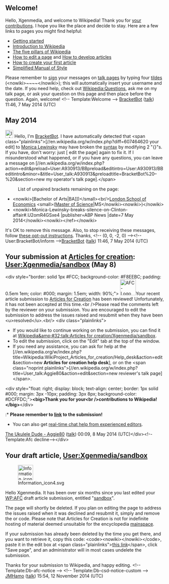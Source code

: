<article id="42688708" title=User talk:Xgenmedia>
	<talkpage id="42688708" title="User talk:Xgenmedia">
== Welcome! ==

Hello, Xgenmedia, and welcome to Wikipedia! Thank you for [[Special:Contributions/Xgenmedia|your contributions]]. I hope you like the place and decide to stay. Here are a few links to pages you might find helpful:
* [[Help:Getting started|Getting started]]
* [[Wikipedia:Introduction|Introduction to Wikipedia]]
* [[Wikipedia:Five pillars|The five pillars of Wikipedia]]
* [[Help:Editing|How to edit a page]] and [[Wikipedia:Article development|How to develop articles]]
* [[Wikipedia:Your first article|How to create your first article]] 
* [[Wikipedia:Simplified Manual of Style|Simplified Manual of Style]]
Please remember to [[Wikipedia:Signatures|sign]] your messages on [[Help:Using talk pages|talk page]]s by typing four [[tilde]]s (&lt;nowiki&gt;~~~~&lt;/nowiki&gt;); this will automatically insert your username and the date. If you need help, check out [[Wikipedia:Questions]], ask me on my talk page, or ask your question on this page and then place '''{{Tlc|Help me}}''' before the question. Again, welcome! &lt;!-- Template:Welcome --&gt; [[User:BracketBot|BracketBot]] ([[User talk:BracketBot|talk]]) 11:46, 7 May 2014 (UTC)

== May 2014 ==

[[File:Information.svg|25px|alt=|link=]] Hello, I'm [[User:BracketBot|BracketBot]]. I have automatically detected that &lt;span class=&quot;plainlinks&quot;&gt;[//en.wikipedia.org/w/index.php?diff=607464620 your edit] to [[Monica Lewinsky]] may have broken the [[syntax]] by modifying 2 &quot;{}&quot;s. If you have, don't worry: just [{{fullurl:Monica Lewinsky|action=edit&amp;minor=minor&amp;summary=Fixing+typo+raised+by+%5B%5BUser%3ABracketBot%7CBracketBot%5D%5D}} edit the page] again to fix it. If I misunderstood what happened, or if you have any questions, you can leave a message on [//en.wikipedia.org/w/index.php?action=edit&amp;preload=User:A930913/BBpreload&amp;editintro=User:A930913/BBeditintro&amp;minor=&amp;title=User_talk:A930913&amp;preloadtitle=BracketBot%20–%20{{subst&lt;/noinclude&gt;:REVISIONUSER}}&amp;section=new my operator's talk page].&lt;/span&gt;
:List of unpaired brackets remaining on the page:
*&lt;nowiki&gt;[Bachelor of Arts|BA]])&lt;/small&gt;&lt;br/&gt;[[London School of Economics]] &lt;small&gt;([[Master of Science]]|MS&lt;/nowiki&gt;{{red|'''&amp;#93;&amp;#93;'''}}&lt;nowiki&gt;)&lt;/nowiki&gt;
*&lt;nowiki&gt;Monica-Lewinsky-breaks-silence-on-Clinton-affair#.U2omR4GSxe4 |publisher=ABP News |date=7 May 2014&lt;/nowiki&gt;{{red|'''&amp;#125;&amp;#125;'''}}&lt;nowiki&gt;&lt;/ref&gt;&lt;/nowiki&gt;
It's OK to remove this message. Also, to stop receiving these messages, follow [[User:BracketBot#Opting out|these opt-out instructions]]. Thanks, &lt;!-- (0, 0, -2, 0) --&gt;&lt;!-- User:BracketBot/inform --&gt;[[User:BracketBot|BracketBot]] ([[User talk:BracketBot|talk]]) 11:46, 7 May 2014 (UTC)
== Your submission at [[Wikipedia:Articles for creation|Articles for creation]]: [[User:Xgenmedia/sandbox|User:Xgenmedia/sandbox]] (May 8) ==
&lt;div style=&quot;border: solid 1px #FCC; background-color: #F8EEBC; padding: 0.5em 1em; color: #000; margin: 1.5em; width: 90%;&quot;&gt; [[File:AFC-Logo_Decline.svg|50px|left]]Your recent article submission to [[WP:AFC|Articles for Creation]] has been reviewed!  Unfortunately, it has not been accepted at this time.&lt;br /&gt;Please read the comments left by the reviewer on your submission.  You are encouraged to edit the submission to address the issues raised and resubmit when they have been &lt;u&gt;resolved&lt;/u&gt;.&lt;br/&gt;
&lt;div class=&quot;plainlinks&quot;&gt;
* If you would like to continue working on the submission, you can find it at [[Wikipedia&amp;#32;talk:Articles for creation/Xgenmedia/sandbox]].
* To edit the submission, click on the &quot;Edit&quot; tab at the top of the window.
* If you need any assistance, you can ask for help at the [//en.wikipedia.org/w/index.php?title=Wikipedia:WikiProject_Articles_for_creation/Help_desk&amp;action=edit&amp;section=new '''Articles for creation help desk'''], or on the &lt;span class=&quot;noprint plainlinks&quot;&gt;[//en.wikipedia.org/w/index.php?title=User_talk:Aggie80&amp;action=edit&amp;section=new reviewer's talk page]&lt;/span&gt;.
&lt;div style=&quot;float: right; display: block; text-align: center; border: 1px solid #000; margin: 3px -10px; padding: 3px 8px; background-color: #DCFFDC;&quot;&gt;'''&lt;big&gt;Thank you for your&lt;br /&gt;contributions to Wikipedia!&lt;/big&gt;'''&lt;/div&gt;
:* '''Please remember to [[Help:Wikilink|link]] to the submission!'''
* You can also get [http://webchat.freenode.net/?channels=#wikipedia-en-help real-time chat help from experienced editors].
[[User:Aggie80|The Ukulele Dude - Aggie80]] ([[User talk:Aggie80|talk]]) 00:09, 8 May 2014 (UTC)&lt;/div&gt;&lt;!--Template:Afc decline--&gt;&lt;/div&gt;
==Your draft article, [[User:Xgenmedia/sandbox]]==
[[File:Information icon4.svg|48px|left|alt=|link=]]

Hello Xgenmedia. It has been over six months since you last edited your [[WP:AFC]] draft article submission, entitled &quot;[[User:Xgenmedia/sandbox|sandbox]]&quot;. 

The page will shortly be deleted. If you plan on editing the page to address the issues raised when it was declined and resubmit it, simply {{edit|User:Xgenmedia/sandbox|edit the submission}} and remove the {{tlc|db-afc}} or {{tlc|db-g13}} code. Please note that Articles for Creation is not for indefinite hosting of material deemed unsuitable for the encyclopedia [[WP:mainspace|mainspace]].

If your submission has already been deleted by the time you get there, and you want to retrieve it, copy this code: &lt;code&gt;&lt;nowiki&gt;{{subst:Refund/G13|&lt;/nowiki&gt;User:Xgenmedia/sandbox&lt;nowiki&gt;}}&lt;/nowiki&gt;&lt;/code&gt;, paste it in the edit box at &lt;span class=&quot;plainlinks&quot;&gt;[http://en.wikipedia.org/w/index.php?title=Wikipedia:Requests_for_undeletion&amp;action=edit&amp;section=new this link]&lt;/span&gt;, click &quot;Save page&quot;, and an administrator will in most cases undelete the submission.

Thanks for your submission to Wikipedia, and happy editing. &lt;!-- Template:Db-afc-notice --&gt; &lt;!-- Template:Db-csd-notice-custom --&gt; [[User:JMHamo|JMHamo]] ([[User talk:JMHamo|talk]]) 15:54, 12 November 2014 (UTC)
	</talkpage>
</article>